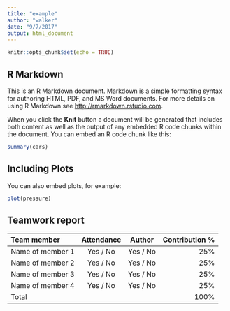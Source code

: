 ```yaml
---
title: "example"
author: "walker"
date: "9/7/2017"
output: html_document
---
```


```r
knitr::opts_chunk$set(echo = TRUE)
```

## R Markdown

This is an R Markdown document. Markdown is a simple formatting syntax for authoring HTML, PDF, and MS Word documents. For more details on using R Markdown see <http://rmarkdown.rstudio.com>.

When you click the **Knit** button a document will be generated that includes both content as well as the output of any embedded R code chunks within the document. You can embed an R code chunk like this:

```r
summary(cars)
```

## Including Plots

You can also embed plots, for example:

```r
plot(pressure)
```

## Teamwork report
<!--
For each team member, write their name, whether they attended the lab session, 
whether they were the author for this week, and their contribution to the lab 
report (as a percentage). The percentages should add up to 100.
-->
| Team member | Attendance | Author | Contribution % |
|:------------------------|:----------:|:--------:|---------------:|
| Name of member 1 | Yes / No | Yes / No | 25% |
| Name of member 2 | Yes / No | Yes / No | 25% |
| Name of member 3 | Yes / No | Yes / No | 25% |
| Name of member 4 | Yes / No | Yes / No | 25% |
| Total | | | 100% |
